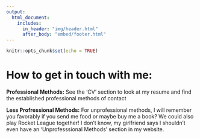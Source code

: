 ```yaml
---
output: 
  html_document:
    includes:
      in_header: "img/header.html"
      after_body: "embed/footer.html"
---
```


```r
knitr::opts_chunk$set(echo = TRUE)
```

# How to get in touch with me:

**Professional Methods:** See the 'CV' section to look at my resume and find the established professional methods of contact

**Less Profressional Methods:** For unprofessional methods, I will remember you favorably if you send me food or maybe buy me a book? We could also play Rocket League together! I don't know, my girlfriend says I shouldn't even have an 'Unprofesssional Methods' section in my website.




